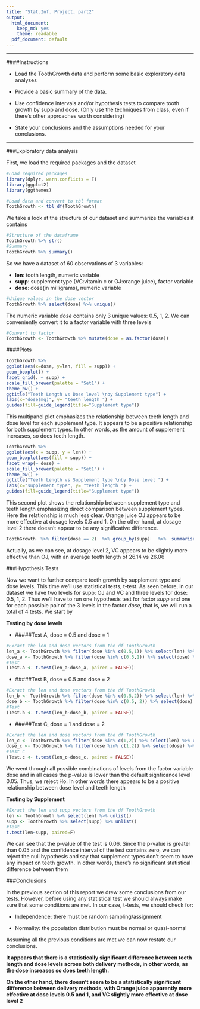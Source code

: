 ```yaml
---
title: "Stat.Inf. Project, part2"
output: 
  html_document:
    keep_md: yes
    theme: readable
  pdf_document: default
---
```


---

####Instructions

* Load the ToothGrowth data and perform some basic exploratory data analyses

* Provide a basic summary of the data.

* Use confidence intervals and/or hypothesis tests to compare tooth growth by supp and dose. (Only use the techniques from class, even if there's other approaches worth considering)

* State your conclusions and the assumptions needed for your conclusions.

---

###Exploratory data analysis

First, we load the required packages and the dataset

```r
#Load required packages
library(dplyr, warn.conflicts = F)
library(ggplot2)
library(ggthemes)

#Load data and convert to tbl format
ToothGrowth <- tbl_df(ToothGrowth)
```

We take a look at the structure of our dataset and summarize the variables it contains

```r
#Structure of the dataframe
ToothGrowth %>% str()
#Summary
ToothGrowth %>% summary()
```

So we have a dataset of 60 observations of 3 variables:

* **len**: tooth length, numeric variable
* **supp**: supplement type (VC:vitamin c or OJ:orange juice), factor variable
* **dose**: dose(in milligrams), numeric variable

```r
#Unique values in the dose vector
ToothGrowth %>% select(dose) %>% unique()
```

The numeric variable _dose_ contains only 3 unique values: 0.5, 1, 2. We can conveniently convert it to a factor variable with three levels

```r
#Convert to factor
ToothGrowth <- ToothGrowth %>% mutate(dose = as.factor(dose))
```

####Plots

```r
ToothGrowth %>%
ggplot(aes(x=dose, y=len, fill = supp)) +
geom_boxplot() +
facet_grid(. ~ supp) +
scale_fill_brewer(palette = "Set1") +
theme_bw() +
ggtitle("Teeth Length vs Dose level \nby Supplement type") +
labs(x="dose(mg)", y= "teeth length ") +
guides(fill=guide_legend(title="Supplement type"))
```

This multipanel plot emphasizes the relationship between teeth length and dose level for each supplement type. It appears to be a positive relationship for both supplement types. In other words, as the amount of supplement increases, so does teeth length.

```r
ToothGrowth %>%
ggplot(aes(x = supp, y = len)) +
geom_boxplot(aes(fill = supp)) +
facet_wrap(~ dose) +
scale_fill_brewer(palette = "Set1") +
theme_bw() +
ggtitle("Teeth Length vs Supplement type \nby Dose level ") +
labs(x="supplement type", y= "teeth length ") +
guides(fill=guide_legend(title="Supplement type"))
```

This second plot shows the relationship between supplement type and teeth length emphasizing direct comparison between supplement types. Here the relationship is much less clear. Orange juice OJ appears to be more effective at dosage levels 0.5 and 1. On the other hand, at dosage level 2 there doesn't appear to be any significative difference.

```r
ToothGrowth  %>% filter(dose == 2)  %>% group_by(supp)   %>%  summarise(avg.length = mean(len))
```

Actually, as we can see, at dosage level 2, VC appears to be slightly more effective than OJ, with an average teeth length of 26.14 vs 26.06

###Hypothesis Tests 

Now we want to further compare teeth growth by supplement type and dose levels. This time we'll use statistical tests, t-test. As seen before, in our dataset we have two levels for supp: OJ and VC and three levels for dose: 0.5, 1, 2. Thus we'll have to run one hypothesis test for factor _supp_ and one for each possible pair of the 3 levels in the factor _dose_, that is, we will run a total of 4 tests. We start by 

**Testing by dose levels**

* #####Test A, dose = 0.5 and dose = 1

```r
#Exract the len and dose vectors from the df ToothGrowth
len_a <- ToothGrowth %>% filter(dose %in% c(0.5,1)) %>% select(len) %>% unlist()
dose_a <- ToothGrowth %>% filter(dose %in% c(0.5,1)) %>% select(dose) %>% unlist()
#Test
(Test.a <- t.test(len_a~dose_a, paired = FALSE))
```

* #####Test B, dose = 0.5 and dose = 2

```r
#Exract the len and dose vectors from the df ToothGrowth
len_b <- ToothGrowth %>% filter(dose %in% c(0.5,2)) %>% select(len) %>% unlist()
dose_b <- ToothGrowth %>% filter(dose %in% c(0.5, 2)) %>% select(dose) %>% unlist()
#Test
(Test.b <- t.test(len_b~dose_b, paired = FALSE))
```

* #####Test C, dose = 1 and dose = 2

```r
#Exract the len and dose vectors from the df ToothGrowth
len_c <- ToothGrowth %>% filter(dose %in% c(1,2)) %>% select(len) %>% unlist()
dose_c <- ToothGrowth %>% filter(dose %in% c(1,2)) %>% select(dose) %>% unlist()
#Test c
(Test.c <- t.test(len_c~dose_c, paired = FALSE))
```

We went through all possible combinations of levels from the factor variable dose and in all cases the p-value is lower than the default signficance level 0.05. Thus, we reject Ho. In other words there appears to be a positive relationship between dose level and teeth length

**Testing by Supplement**

```r
#Exract the len and supp vectors from the df ToothGrowth
len <- ToothGrowth %>% select(len) %>% unlist()
supp <- ToothGrowth %>% select(supp) %>% unlist()
#Test
t.test(len~supp, paired=F)
```

We can see that the p-value of the test is 0.06. Since the p-value is greater than 0.05 and the confidence
interval of the test contains zero, we can reject the null hypothesis and say that supplement types don't seem
to have any impact on teeth growth. In other words, there's no significant statistical difference between them

###Conclusions

In the previous section of this report we drew some conclusions from our tests. However, before using any statistical test we should always make sure that some conditions are met. In our case, t-tests, we should check for:

* Independence: there must be random sampling/assignment

* Normality: the population distribution must be normal or quasi-normal 

Assuming all the previous conditions are met we can now restate our conclusions.

**It appears that there is a statistically significant difference between teeth length and dose levels across both delivery methods, in other words, as the dose increases so does teeth length.** 

**On the other hand, there doesn't seem to be a statistically significant difference between delivery methods, with Orange juice apparently more effective at dose levels 0.5 and 1, and VC slightly more effective at dose level 2**
